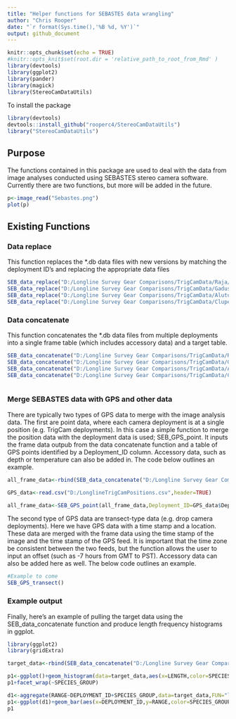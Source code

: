 ```yaml
---
title: "Helper functions for SEBASTES data wrangling"
author: "Chris Rooper"
date: "`r format(Sys.time(),'%B %d, %Y')`"
output: github_document
---
```



```r
knitr::opts_chunk$set(echo = TRUE)
#knitr::opts_knit$set(root.dir = 'relative_path_to_root_from_Rmd' )
library(devtools)
library(ggplot2)
library(pander)
library(magick)
library(StereoCamDataUtils)
```


To install the package

```r

library(devtools)
devtools::install_github("rooperc4/StereoCamDataUtils")
library("StereoCamDataUtils")

```

## Purpose

The functions contained in this package are used to deal with the data from image analyses conducted using SEBASTES stereo camera software. Currently there are two functions, but more will be added in the future.


```r
p<-image_read("Sebastes.png")
plot(p)
```

## Existing Functions

### Data replace

This function replaces the *.db data files with new versions by matching the deployment ID's and replacing the appropriate data files

```r

SEB_data_replace("D:/Longline Survey Gear Comparisons/TrigCamData/Raja/Raja data/Raja data","D:/Longline Survey Gear Comparisons/TrigCamData/Raja")
SEB_data_replace("D:/Longline Survey Gear Comparisons/TrigCamData/Gadus/Gadus data","D:/Longline Survey Gear Comparisons/TrigCamData/Gadus")
SEB_data_replace("D:/Longline Survey Gear Comparisons/TrigCamData/Alutus/Alutus data/Alutus data","D:/Longline Survey Gear Comparisons/TrigCamData/Alutus")
SEB_data_replace("D:/Longline Survey Gear Comparisons/TrigCamData/Clupea/Clupea data","D:/Longline Survey Gear Comparisons/TrigCamData/Clupea")

```

### Data concatenate

This function concatenates the *.db data files from multiple deployments into a single frame table (which includes accessory data) and a target table. 

```r

SEB_data_concatenate("D:/Longline Survey Gear Comparisons/TrigCamData/Raja")
SEB_data_concatenate("D:/Longline Survey Gear Comparisons/TrigCamData/Gadus")
SEB_data_concatenate("D:/Longline Survey Gear Comparisons/TrigCamData/Alutus")
SEB_data_concatenate("D:/Longline Survey Gear Comparisons/TrigCamData/Clupea")



```


### Merge SEBASTES data with GPS and other data

There are typically two types of GPS data to merge with the image analysis data. The first are point data, where each camera deployment is at a single position (e.g. TrigCam deployments). In this case a simple function to merge the position data with the deployment data is used; SEB_GPS_point. It inputs the frame data outpub from the data concatenate function and a table of GPS points identified by a Deployment_ID column. Accessory data, such as depth or temperature can also be added in. The code below outlines an example.  

```r

all_frame_data<-rbind(SEB_data_concatenate("D:/Longline Survey Gear Comparisons/TrigCamData/Raja")$frame.data,SEB_data_concatenate("D:/Longline Survey Gear Comparisons/TrigCamData/Clupea")$frame.data,SEB_data_concatenate("D:/Longline Survey Gear Comparisons/TrigCamData/Gadus")$frame.data)

GPS_data<-read.csv("D:/LonglineTrigCamPositions.csv",header=TRUE)

all_frame_data<-SEB_GPS_point(all_frame_data,Deployment_ID=GPS_data$Deployment_ID,Longitude=GPS_data$Longitude,Latitude=GPS_data$Latitude,Accessory_data=data.frame(GPS_data$Camera.Name,GPS_data$Depth,GPS_data$Deployment.event))

```

The second type of GPS data are transect-type data (e.g. drop camera deployments). Here we have GPS data with a time stamp and a location. These data are merged with the frame data using the time stamp of the image and the time stamp of the GPS feed. It is important that the time zone be consistent between the two feeds, but the function allows the user to input an offset (such as -7 hours from GMT to PST). Accessory data can also be added here as well. The below code outlines an example. 

```r

#Example to come
SEB_GPS_transect()


```

### Example output

Finally, here's an example of pulling the target data using the SEB_data_concatenate function and produce length frequency histograms in ggplot.

```r
library(ggplot2)
library(gridExtra)

target_data<-rbind(SEB_data_concatenate("D:/Longline Survey Gear Comparisons/TrigCamData/Raja")$target.data,SEB_data_concatenate("D:/Longline Survey Gear Comparisons/TrigCamData/Clupea")$target.data,SEB_data_concatenate("D:/Longline Survey Gear Comparisons/TrigCamData/Gadus")$target.data)

p1<-ggplot()+geom_histogram(data=target_data,aes(x=LENGTH,color=SPECIES_GROUP))+theme(legend.position="none")
p1+facet_wrap(~SPECIES_GROUP)

d1<-aggregate(RANGE~DEPLOYMENT_ID+SPECIES_GROUP,data=target_data,FUN="length")
p1<-ggplot(d1)+geom_bar(aes(x=DEPLOYMENT_ID,y=RANGE,color=SPECIES_GROUP,fill=SPECIES_GROUP),stat="identity",position="fill")
p1

```
